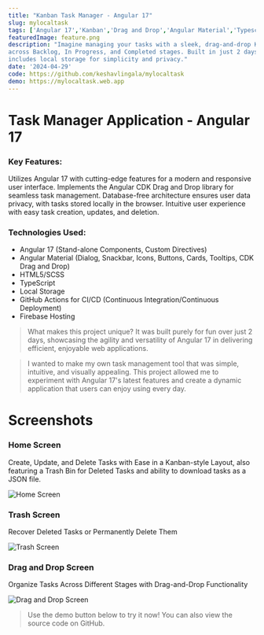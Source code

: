 ```yaml
---
title: "Kanban Task Manager - Angular 17"
slug: mylocaltask
tags: ['Angular 17','Kanban','Drag and Drop','Angular Material','Typescript','2 Day Project','keshavlingala','Keshav Lingala','Keshav Reddy','Keshav Reddy Lingala','Lingala Keshav Reddy','Keshav']
featuredImage: feature.png
description: "Imagine managing your tasks with a sleek, drag-and-drop Kanban board. This dynamic Angular 17 application lets you organize tasks
across Backlog, In Progress, and Completed stages. Built in just 2 days, it showcases Angular’s latest features for a modern, responsive UI and
includes local storage for simplicity and privacy."
date: '2024-04-29'
code: https://github.com/keshavlingala/mylocaltask
demo: https://mylocaltask.web.app
---
```


# Task Manager Application - Angular 17

### Key Features:

Utilizes Angular 17 with cutting-edge features for a modern and responsive user interface.
Implements the Angular CDK Drag and Drop library for seamless task management.
Database-free architecture ensures user data privacy, with tasks stored locally in the browser.
Intuitive user experience with easy task creation, updates, and deletion.

### Technologies Used:

- Angular 17 (Stand-alone Components, Custom Directives)
- Angular Material (Dialog, Snackbar, Icons, Buttons, Cards, Tooltips, CDK Drag and Drop)
- HTML5/SCSS
- TypeScript
- Local Storage
- GitHub Actions for CI/CD (Continuous Integration/Continuous Deployment)
- Firebase Hosting



> What makes this project unique? It was built purely for fun over just 2 days, showcasing the agility and versatility of Angular 17 in delivering efficient, enjoyable web applications.


> I wanted to make my own task management tool that was simple, intuitive, and visually appealing. This project allowed me to experiment with Angular 17's latest features and create a dynamic application that users can enjoy using every day.

# Screenshots

### Home Screen

Create, Update, and Delete Tasks with Ease in a Kanban-style Layout, also featuring a Trash Bin for Deleted Tasks and ability to download tasks as a JSON file.



![Home Screen](images/screen1.png)

### Trash Screen

Recover Deleted Tasks or Permanently Delete Them


![Trash Screen](./images/screen2.png)

### Drag and Drop Screen
Organize Tasks Across Different Stages with Drag-and-Drop Functionality


![Drag and Drop Screen](./images/screen3.png)

> Use the demo button below to try it now! You can also view the source code on GitHub.
